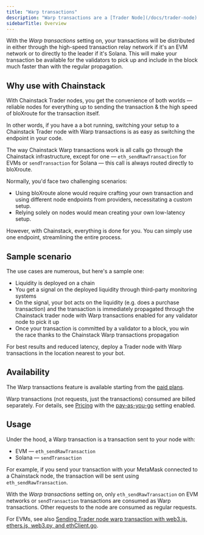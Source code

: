 ```yaml
---
title: "Warp transactions"
description: "Warp transactions are a [Trader Node](/docs/trader-node) feature. Warp transactions propagate through [bloXroute](https://bloxroute.com/) — the industry leader in high speed transaction propagation and landing across high value networks, including Ethereum, Solana, BNB Smart Chain."
sidebarTitle: Overview
---
```


With the *Warp transactions* setting on, your transactions will be distributed in either through the high-speed transaction relay network if it's an EVM network or to directly to the leader if it's Solana. This will make your transaction be available for the validators to pick up and include in the block much faster than with the regular propagation.

## Why use with Chainstack

With Chainstack Trader nodes, you get the convenience of both worlds — reliable nodes for everything up to sending the transaction & the high speed of bloXroute for the transaction itself.

In other words, if you have a a bot running, switching your setup to a Chainstack Trader node with Warp transactions is as easy as switching the endpoint in your code.

The way Chainstack Warp transactions work is all calls go through the Chainstack infrastructure, except for one — `eth_sendRawTransaction` for EVMs or `sendTransaction` for Solana — this call is always routed directly to bloXroute.

Normally, you'd face two challenging scenarios:

* Using bloXroute alone would require crafting your own transaction and using different node endpoints from providers, necessitating a custom setup.
* Relying solely on nodes would mean creating your own low-latency setup.

However, with Chainstack, everything is done for you. You can simply use one endpoint, streamlining the entire process.

## Sample scenario

The use cases are numerous, but here's a sample one:

* Liquidity is deployed on a chain
* You get a signal on the deployed liquidity through third-party monitoring systems
* On the signal, your bot acts on the liquidity (e.g. does a purchase transaction) and the transaction is immediately propagated through the Chainstack trader node with Warp transactions enabled for any validator node to pick it up
* Once your transaction is committed by a validator to a block, you win the race thanks to the Chainstack Warp transactions propagation

For best results and reduced latency, deploy a Trader node with Warp transactions in the location nearest to your bot.

## Availability

The Warp transactions feature is available starting from the [paid plans](https://chainstack.com/pricing/).

Warp transactions (not requests, just the transactions) consumed are billed separately. For details, see [Pricing](https://chainstack.com/pricing/) with the [pay-as-you-go](/docs/manage-your-billing) setting enabled.

## Usage

Under the hood, a Warp transaction is a transaction sent to your node with:

* EVM — `eth_sendRawTransaction`
* Solana — `sendTransaction`

For example, if you send your transaction with your MetaMask connected to a Chainstack node, the transaction will be sent using `eth_sendRawTransaction`.

With the *Warp transactions* setting on, only `eth_sendRawTransaction` on EVM networks or `sendTransaction` transactions are consumed as Warp transactions. Other requests to the node are consumed as regular requests.

For EVMs, see also [Sending Trader node warp transaction with web3.js, ethers.js, web3.py, and ethClient.go](/docs/sending-warp-transaction-with-web3js-ethersjs-web3py-and-ethclientgo).
